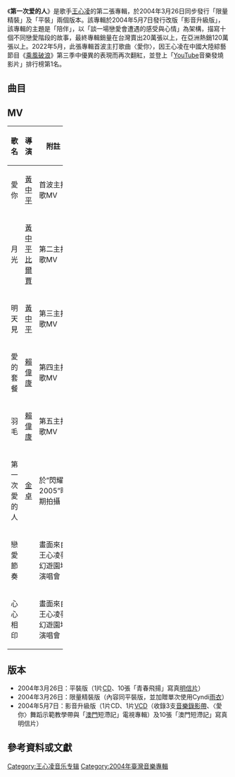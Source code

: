 {{expand|time=2012-07-15T03:29:28+00:00 }}
{{Infobox album
| Name = 第一次爱的人
| Type = [[專輯|專輯]]
| Artist = [[王心凌|王心凌]]
| Cover = Cyndilove.you.jpg
| Background = 
| Released = 2004年3月26日
| Format  = [[CD|CD]]
| Recorded = 
| Genre = [[華語流行音樂|華語流行音樂]]、[[舞蹈流行音樂|舞蹈流行音樂]]
| Length = 40:43
| Label = [[愛貝克思_(台湾)|愛貝克思]]
| Producer = 
| Reviews = 
| Last album = [[Begin...|Begin...]]<br>（2003年）
| This album = '''第一次爱的人'''<br>（2004年）
| Next album = [[Honey_(王心凌專輯)|Honey]] <br>（2005年）
| Misc = 
{{Extra album cover
| Upper caption = 升级封面
| Type = 專輯j雸及
| Cover = Cyndiloveyou2.jpg
| Lower caption = 影音升級版（CD+VCD）}}
}}

《'''第一次爱的人'''》是歌手[[王心凌|王心凌]]的第二張專輯，於2004年3月26日同步發行「限量精裝」及「平裝」兩個版本。該專輯於2004年5月7日發行改版「影音升級版」，該專輯的主題是「陪伴」，以「談一場戀愛會遭遇的感受與心情」為架構，描寫十個不同戀愛階段的故事，最終專輯銷量在台灣賣出20萬張以上，在亞洲熱銷120萬張以上。2022年5月，此張專輯首波主打歌曲〈愛你〉，因王心凌在中國大陸綜藝節目《[[乘風破浪_(第三季)|乘風破浪]]》第三季中優異的表現而再次翻紅，並登上「[[YouTube|YouTube]]音樂發燒影片」排行榜第1名。

==曲目==
{{Tracklist
| total_length = 40:43

| title1 = 愛你
| note1 = RAP：[[王少偉|王少偉]]
| longnote1 = '''第一主打'''<br />原曲為[[Papaya_(團體)|Papaya]]〈聽我說〉
| music1 = Hwang Sei-Joon
| lyrics1 = [[潘瑛|潘瑛]]<br/>[[談曉珍|談曉珍]]<br/>[[陳思宇_(音樂人)|陳思宇]]
| arranger1 = Lee Jung-Hoon
| producer1 = [[小螞蟻|小螞蟻]]
| length1 = 3:38

| title2 = 月光
| note2 = 
| longnote2 = '''第二主打'''<br />原曲為〈{{link-ja|亞麻色頭髮的少女|亜麻色の髪の乙女 (ヴィレッジ・シンガーズの曲)}}〉
| music2 = [[橋本淳|橋本淳]]
| lyrics2 = 談曉珍<br/>陳思宇
| arranger2 = [[Terence_Teo|Terence Teo]]
| producer2 = 陳思宇
| length2 = 4:03

| title3 = 明天見
| note3 = 
| longnote3 = '''第三主打'''
| music3 = [[林俊傑|林俊傑]]
| lyrics3 = [[陳靜楠|陳靜楠]]
| arranger3 = Terence Teo
| producer3 = 小螞蟻
| length3 = 4:16

| title4 = 戀愛節奏
| note4 = 
| longnote4 = 
| music4 = [[Nichelle_Hee|Nichelle Hee]]<br/>[[Nick_Lee|Nick Lee]]
| lyrics4 = Nichelle Hee<br/>陳思宇
| arranger4 = [[洪信傑|洪信傑]]
| producer4 = [[彭莒欣|彭莒欣]]
| length4 = 4:29

| title5 = 糖罐子
| note5 = 
| longnote5 = 
| music5 = [[曹登昌|曹登昌]]
| lyrics5 = [[依拜維吉|黃慧文]]<br/>[[徐世珍|徐世珍]]
| arranger5 = [[陳飛午|陳飛午]]
| producer5 = 彭莒欣
| length5 = 4:37

| title6 = 愛的套餐
| note6 = 
| longnote6 = '''第四主打'''<br />原曲為Hyun Zoo〈연애의 기초〉<ref>本名與韓國知名演員[[金賢珠|金賢珠]]相同，但並不同人，並以Hyun Zoo為藝名發行專輯。</ref>
| music6 = Hwang Seong-Je
| lyrics6 = 徐世珍
| arranger6 = Jeremy
| producer6 = [[王治平_(作曲家)|王治平]]
| length6 = 3:23

| title7 = 第一次愛的人
| note7 = 
| longnote7 = 原曲為[[M2M_(組合)|M2M]]〈The Day You Went Away|The Day You Went Away〉
| music7 = [[瑪麗安·雷文|瑪麗安·雷文]]<br/>[[瑪麗特·拉森|瑪麗特·拉森]]
| lyrics7 = [[林怡芬|林怡芬]]
| arranger7 = Terence Teo
| producer7 = 陳思宇
| length7 = 3:51

| title8 = 抱著你哭
| note8 = 
| longnote8 = 
| music8 = [[劉沁|劉沁]]
| lyrics8 = [[廖瑩如|廖瑩如]]
| arranger8 = Terence Teo
| producer8 = 小螞蟻
| length8 = 4:43

| title9 = 心心相印
| note9 = 
| longnote9 = 原曲為{{link-ko|SWi.T|스위티 (대한민국의 3인조 음악 그룹)}}〈너와난 하난거야〉
| music9 = Song Baek-Kyung
| lyrics9 = [[陳天佑|陳天佑]]
| arranger9 = Terence Teo
| producer9 = 陳思宇
| length9 = 3:48

| title10 = 羽毛
| note10 = 
| longnote10 = '''第五主打'''
| music10 = [[陳小霞|陳小霞]]
| lyrics10 = [[姚若龍|姚若龍]]
| arranger10 = Terence Teo
| producer10 = 陳思宇
| length10 = 3:55
}}

{{Track listing
| headline = Bonus VCD（影音升級版）
| collapsed = yes
| title1 = 愛你
| title2 = 愛你（Sweet 踢踏教學示範）
| title3 = 月光
| title4 = 明天見
| title5 = Cyndi澳門短滯記30分鐘完整版
}}

==MV==
{| class="wikitable plainrowheaders" width=50%
|-
! scope="col" width=10%| 歌名
! scope="col" width=10%| 導演
! scope="col" width=30%| 附註
|-
|愛你||[[黃中平|黃中平]]||首波主打歌MV
|-
|月光||[[黃中平|黃中平]]<br />[[比爾賈|比爾賈]]||第二主打歌MV
|-
|明天見||[[黃中平|黃中平]]||第三主打歌MV
|-
|愛的套餐||[[賴偉康|賴偉康]]||第四主打歌MV
|-
|羽毛||[[賴偉康|賴偉康]]||第五主打歌MV
|-
|第一次愛的人||[[金卓|金卓]]||於“閃耀2005”時期拍攝
|-
|戀愛節奏|| ||畫面來自王心凌夢幻遊園地演唱會
|-
|心心相印|| ||畫面來自王心凌夢幻遊園地演唱會
|}

==版本==
*2004年3月26日：平裝版（1片[[CD|CD]]、10張「青春飛揚」寫真[[明信片|明信片]]）
*2004年3月26日：限量精裝版（內容同平裝版，並加贈單次使用Cyndi[[雨衣|雨衣]]）
*2004年5月7日：影音升級版（1片CD、1片[[VCD|VCD]]（收錄3支[[音樂錄影帶|音樂錄影帶]]、〈愛你〉舞蹈示範教學帶與「[[澳門|澳門]]短滯記」電視專輯）及10張「澳門短滯記」寫真明信片）

== 參考資料或文獻 ==
{{reflist}}

{{王心凌}}

[[Category:王心凌音乐专辑|Category:王心凌音乐专辑]]
[[Category:2004年臺灣音樂專輯|Category:2004年臺灣音樂專輯]]